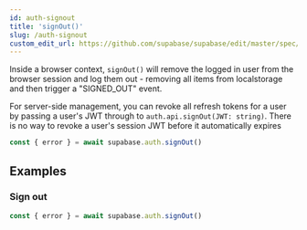 ```yaml
---
id: auth-signout
title: 'signOut()'
slug: /auth-signout
custom_edit_url: https://github.com/supabase/supabase/edit/master/spec/supabase_js_v2_legacy.yml
---
```



Inside a browser context, `signOut()` will remove the logged in user from the browser session
and log them out - removing all items from localstorage and then trigger a "SIGNED_OUT" event.

For server-side management, you can revoke all refresh tokens for a user by passing a user's JWT through to `auth.api.signOut(JWT: string)`. There is no way to revoke a user's session JWT before it automatically expires

```js
const { error } = await supabase.auth.signOut()
```

## Examples

### Sign out

```js
const { error } = await supabase.auth.signOut()
```
